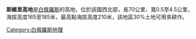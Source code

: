 {{No references|time=2021-10-15T14:59:32+00:00}}
'''斯維里高地'''是[[白俄羅斯|白俄羅斯]]的高地，位於該國西北部，長70公里、寬0.5至4.5公里，海拔高度165至185米，最高點海拔高度210米，該地區30%土地可用來耕作。

{{Belarus-geo-stub}}
[[Category:白俄羅斯地理|Category:白俄羅斯地理]]